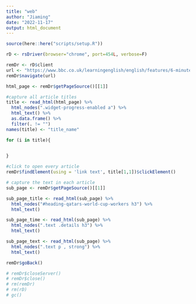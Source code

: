 ```yaml
---
title: "web"
author: "Jiaming"
date: "2022-11-17"
output: html_document
---
```


```r
source(here::here("scripts/setup.R"))
```

```r
rD <- rsDriver(browser="chrome", port=454L, verbose=F)

remDr <- rD$client
url <- "https://www.bbc.co.uk/learningenglish/english/features/6-minute-english"
remDr$navigate(url)

html_page <- remDr$getPageSource()[[1]]
```

```r
#capture all article titles
title <- read_html(html_page) %>% 
  html_nodes(".widget-progress-enabled a") %>% 
  html_text() %>%
  as.data.frame() %>%
  filter(. != "")
names(title) <- "title_name"
```

```r
for (i in title){
  

}
```


```r
#click to open every article
remDr$findElement(using = 'link text', title[1,1])$clickElement()

# capture the text in each article
sub_page <- remDr$getPageSource()[[1]]

sub_page_title <- read_html(sub_page) %>% 
  html_nodes("#heading-qatars-world-cup-workers h3") %>% 
  html_text() 

sub_page_time <- read_html(sub_page) %>% 
  html_nodes(".text .details h3") %>% 
  html_text() 

sub_page_text <- read_html(sub_page) %>% 
  html_nodes(".text p , strong") %>% 
  html_text() 

remDr$goBack()
```



```r
# remDr$closeServer()
# remDr$close()
# rm(remDr)
# rm(rD)
# gc()
```